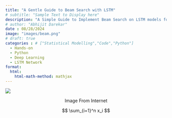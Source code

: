 ```yaml
---
title: "A Gentle Guide to Beam Search with LSTM"
# subtitle: "Sample Text to Display here"
description: "A Simple Guide to Implement Beam Search on LSTM models for better text generation."
# author: "Abhijit Darekar"
date : 08/28/2024
image: "images/beam.png"
# draft: true
categories : # ["Statistical Modelling","Code","Python"]
  - Hands-on
  - Python
  - Deep Learning
  - LSTM Network
format:
  html:
    html-math-method: mathjax
---
```


:::{.column-page}
![](images/beam.png)
:::

<p style="text-align: center;">Image From Internet</p>

$$
\sum_{i=1}^n x_i
$$